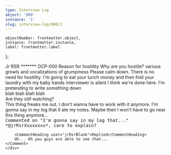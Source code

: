 ```yaml
---
type: Interview Log
object: '000'
instance: '1'
slug: interview-log/000/1
---
```


    objectNumber: frontmatter.object,
    instance: frontmatter.instance,
    label: frontmatter.label
};

<InterviewLog item={item} slug={frontmatter.slug}>
<Fragment slot="interviewerName">Jr RSR <Redacted>*******</Redacted></Fragment>
<Fragment slot="subjectName">OCP-000</Fragment>
<Fragment slot="topic">Reason for hostility</Fragment>
<Fragment slot="body">
    <InterviewSpokenLine member={interviewer}>Why are you hostile?</InterviewSpokenLine>
    <InterviewSpeakerless>various growls and vocalizations of grumpiness</InterviewSpeakerless>
    <InterviewSpokenLine member={interviewer}>Please calm down. There is no need for hostility.</InterviewSpokenLine>
    <InterviewSpokenLine member={subject}><Redacted>I'm going to eat your lunch money and then fold your laundry with my baby hands</Redacted></InterviewSpokenLine>
    <InterviewSpeakerless>interviewer is silent</InterviewSpeakerless>
    <InterviewSpokenLine member={interviewer}>I think we're done here.</InterviewSpokenLine>
</Fragment>
<Fragment slot="notes">
    I'm pretending to write something down
    <br/>
    blah blah blah blah
    <br/>
    Are they still watching?
    <br/>
    This <Redacted>thing</Redacted> freaks me out. I don't wanna have to work with it anymore.
    I'm gonna say in my log that it ate my notes. Maybe then I won't have to go near this thing anymore...
    <div style="font-family:monospace">
    <Comment>
        <CommentHeading user="drLastname">Commented on "I'm gonna say in my log that..."</CommentHeading>
        *@jrRsr<Redacted>Xxxxxxxx</Redacted>*, care to explain?

        <CommentHeading user="jrRsrBlank">Replied</CommentHeading>
        Oh... Oh you guys are able to see that...
    </Comment>
    </div>
</Fragment>
</InterviewLog>

